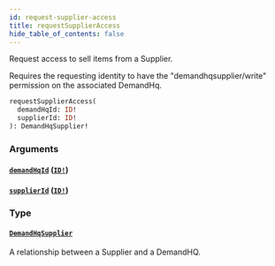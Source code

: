 ```yaml
---
id: request-supplier-access
title: requestSupplierAccess
hide_table_of_contents: false
---
```



Request access to sell items from a Supplier.
            
Requires the requesting identity to have the "demandhqsupplier/write" permission on the associated DemandHq.

```graphql
requestSupplierAccess(
  demandHqId: ID!
  supplierId: ID!
): DemandHqSupplier!
```


### Arguments

#### [`demandHqId`](#) ([`ID!`](/developers/demandhq-apis/demand-api/graphql/reference/scalars/id))




#### [`supplierId`](#) ([`ID!`](/developers/demandhq-apis/demand-api/graphql/reference/scalars/id))




### Type

#### [`DemandHqSupplier`](/developers/demandhq-apis/demand-api/graphql/reference/objects/demand-hq-supplier)

A relationship between a Supplier and a DemandHQ.





